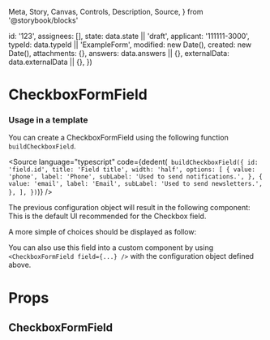   Meta,
  Story,
  Canvas,
  Controls,
  Description,
  Source,
} from '@storybook/blocks'


  id: '123',
  assignees: [],
  state: data.state || 'draft',
  applicant: '111111-3000',
  typeId: data.typeId || 'ExampleForm',
  modified: new Date(),
  created: new Date(),
  attachments: {},
  answers: data.answers || {},
  externalData: data.externalData || {},
})

<Meta of={CheckboxFormFieldStories} />

# CheckboxFormField

### Usage in a template

You can create a CheckboxFormField using the following function `buildCheckboxField`.

<Source
  language="typescript"
  code={dedent(`
    buildCheckboxField({
      id: 'field.id',
      title: 'Field title',
      width: 'half',
      options: [
        {
          value: 'phone',
          label: 'Phone',
          subLabel: 'Used to send notifications.',
        },
        {
          value: 'email',
          label: 'Email',
          subLabel: 'Used to send newsletters.',
        },
      ],
    })`)}
/>

The previous configuration object will result in the following component: This is the default UI recommended for the Checkbox field.

<Canvas>
  <Story of={CheckboxFormFieldStories.Default} />
</Canvas>

A more simple of choices should be displayed as follow:

<Canvas>
  <Story of={CheckboxFormFieldStories.ListOfCheckboxes} />
</Canvas>

You can also use this field into a custom component by using `<CheckboxFormField field={...} />` with the configuration object defined above.

# Props

## CheckboxFormField

<Controls />
